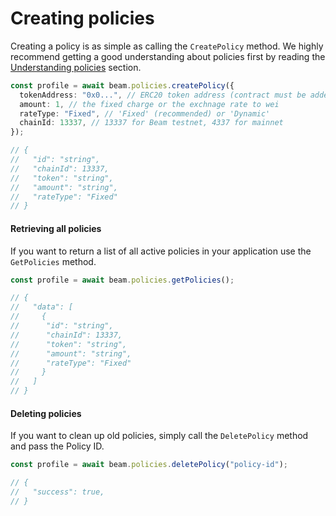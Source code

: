 # Creating policies

Creating a policy is as simple as calling the `CreatePolicy` method. We highly recommend getting a good understanding about policies first by reading the [Understanding policies](/service/policies/understanding-policies) section.

```typescript
const profile = await beam.policies.createPolicy({
  tokenAddress: "0x0...", // ERC20 token address (contract must be added to your game)
  amount: 1, // the fixed charge or the exchnage rate to wei
  rateType: "Fixed", // 'Fixed' (recommended) or 'Dynamic'
  chainId: 13337, // 13337 for Beam testnet, 4337 for mainnet
});

// {
//   "id": "string",
//   "chainId": 13337,
//   "token": "string",
//   "amount": "string",
//   "rateType": "Fixed"
// }
```

#### Retrieving all policies

If you want to return a list of all active policies in your application use the `GetPolicies` method.

```typescript
const profile = await beam.policies.getPolicies();

// {
//   "data": [
//     {
//      "id": "string",
//      "chainId": 13337,
//      "token": "string",
//      "amount": "string",
//      "rateType": "Fixed"
//     }
//   ]
// }
```

#### Deleting policies

If you want to clean up old policies, simply call the `DeletePolicy` method and pass the Policy ID.

```typescript
const profile = await beam.policies.deletePolicy("policy-id");

// {
//   "success": true,
// }
```
